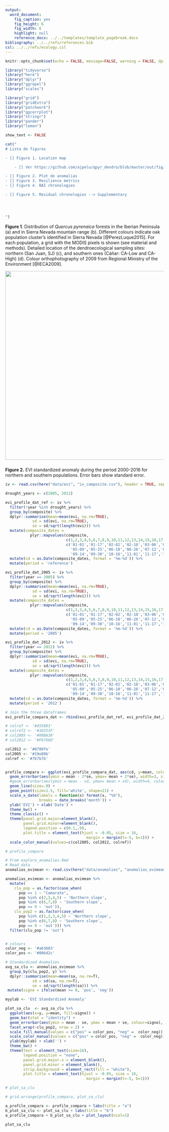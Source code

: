 ```yaml
---
output: 
  word_document:
    fig_caption: yes
    fig_height: 6
    fig_width: 6
    highlight: null
    reference_docx: ../../templates/template_pagebreak.docx
bibliography: ../../refs/references.bib
csl: ../../refs/ecology.csl
---
```


```r
knitr::opts_chunk$set(echo = FALSE, message=FALSE, warning = FALSE, dpi = 200)
```

```r
library("tidyverse")
library("here")
library("dplyr")
library("ggrepel")
library("scales")

library("grid")
library("gridExtra")
library("patchwork")
library("ggcorrplot")
library("stringr")
library("pander")
library("lemon")
```

```r
show_text <- FALSE
```

```r
cat("
# Lista de figuras 

- [] Figure 1. Location map

    - [] Ver https://github.com/ajpelu/qpyr_dendro/blob/master/out/fig/geomap/mapa_situacion.pdf

- [] Figure 2. Plot de anomalias
- [] Figure 3. Resilience metrics
- [] Figure 4. BAI chronologies 

- [] Figure 5. Residual chronologies --> Supplementary 




")
```

**Figure 1**. Distribution of *Quercus pyrenaica* forests in the Iberian Peninsula (a) and in Sierra Nevada mountain range (b). Different colours indicate oak population cluster's identified in Sierra Nevada [@PerezLuque2015]. For each population, a grid with the MODIS pixels is shown (see material and methods). Detailed location of the dendroecological sampling sites: northern (San Juan, SJ) (c), and southern ones (Cáñar: CA-Low and CA-High) (d). Colour orthophotography of 2009 from Regional Ministry of the Environment [@IECA2009].

![](../../out/fig/geomap/mapa_situacion.jpg){height=600px}

##### 
**Figure 2.** EVI standardized anomaly during the period 2000-2016 for northern and southern populations. Error bars show standard error. 

```r
iv <- read.csv(here("data/evi", "iv_composite.csv"), header = TRUE, sep = ',')

drought_years <- c(2005, 2012)

evi_profile_dat_ref <- iv %>% 
  filter(!year %in% drought_years) %>% 
  group_by(composite) %>% 
  dplyr::summarise(mean=mean(evi, na.rm=TRUE),
            sd = sd(evi, na.rm=TRUE),
            se = sd/sqrt(length(evi))) %>% 
  mutate(composite_dates = 
           plyr::mapvalues(composite,
                           c(1,2,3,4,5,6,7,8,9,10,11,12,13,14,15,16,17,18,19,20,21,22,23),
                           c('01-01','01-17','02-02','02-18','03-06','03-22','04-07','04-23',
                             '05-09','05-25','06-10','06-26','07-12','07-28','08-13','08-29',
                             '09-14','09-30','10-16','11-01','11-17','12-03','12-19'))) %>%
  mutate(cd = as.Date(composite_dates, format = '%m-%d')) %>% 
  mutate(period = 'reference')

evi_profile_dat_2005 <- iv %>% 
  filter(year == 2005) %>% 
  group_by(composite) %>% 
  dplyr::summarise(mean=mean(evi, na.rm=TRUE),
            sd = sd(evi, na.rm=TRUE),
            se = sd/sqrt(length(evi))) %>% 
  mutate(composite_dates = 
           plyr::mapvalues(composite,
                           c(1,2,3,4,5,6,7,8,9,10,11,12,13,14,15,16,17,18,19,20,21,22,23),
                           c('01-01','01-17','02-02','02-18','03-06','03-22','04-07','04-23',
                             '05-09','05-25','06-10','06-26','07-12','07-28','08-13','08-29',
                             '09-14','09-30','10-16','11-01','11-17','12-03','12-19'))) %>%
  mutate(cd = as.Date(composite_dates, format = '%m-%d')) %>% 
  mutate(period = '2005')

evi_profile_dat_2012 <- iv %>% 
  filter(year == 2012) %>% 
  group_by(composite) %>% 
  dplyr::summarise(mean=mean(evi, na.rm=TRUE),
            sd = sd(evi, na.rm=TRUE),
            se = sd/sqrt(length(evi))) %>% 
  mutate(composite_dates = 
           plyr::mapvalues(composite,
                           c(1,2,3,4,5,6,7,8,9,10,11,12,13,14,15,16,17,18,19,20,21,22,23),
                           c('01-01','01-17','02-02','02-18','03-06','03-22','04-07','04-23',
                             '05-09','05-25','06-10','06-26','07-12','07-28','08-13','08-29',
                             '09-14','09-30','10-16','11-01','11-17','12-03','12-19'))) %>%
  mutate(cd = as.Date(composite_dates, format = '%m-%d')) %>% 
  mutate(period = '2012')

# Join the three dataframes
evi_profile_compara_dat <- rbind(evi_profile_dat_ref, evi_profile_dat_2005, evi_profile_dat_2012)

# colref <- '#455883'
# colref2 <- '#10253F'
# col2005 <- '#00BA38'
# col2012 <- '#F8766D'

col2012 <- '#0700fe'
col2005 <- '#19e00b'
colref <- '#7b7b7b'


profile_compara <- ggplot(evi_profile_compara_dat, aes(cd, y=mean, color=period)) + 
  geom_errorbar(aes(ymin = mean - 2*se, ymax= mean + 2*se), width=3, size=.5) + 
  #geom_errorbar(aes(ymin = mean - sd, ymax= mean + sd), width=4, colour='black') + 
  geom_line(size=.9) + 
  geom_point(size=1.5, fill='white', shape=21) +
  scale_x_date(labels = function(x) format(x, "%b"),
               breaks = date_breaks('month')) + 
  ylab('EVI') + xlab('Date') + 
  theme_bw() +
  theme_classic() + 
  theme(panel.grid.major=element_blank(),
        panel.grid.minor=element_blank(),
        legend.position = c(0.1,.9),
        plot.title = element_text(hjust = -0.05, size = 16, 
                                    margin = margin(t=-5, b=1))) +
  scale_color_manual(values=c(col2005, col2012, colref))

# profile_compara 
```

```r
# From explore_anomalies.Rmd 
# Read data 
anomalias_evimean <- read.csv(here("data/anomalies", "anomalias_evimean.csv"),header = TRUE, sep = ',')

anomalias_evimean <- anomalias_evimean %>% 
  mutate(
    clu_pop = as.factor(case_when(
      pop == 1 ~ "Camarate",
      pop %in% c(2,3,4,5) ~ 'Northern slope',
      pop %in% c(6,7,8) ~ 'Southern slope',
      pop == 9 ~ 'out')),
    clu_pop2 = as.factor(case_when(
      pop %in% c(1,2,3,4,5) ~ 'Northern slope',
      pop %in% c(6,7,8) ~ 'Southern slope',
      pop == 9 ~ 'out'))) %>% 
  filter(clu_pop != 'out')


# colours 
color_neg <- '#a63603'
color_pos <- '#006d2c'

# Standardized Anomalies 
avg_sa_clu <- anomalias_evimean %>% 
  group_by(clu_pop2, y) %>% 
  dplyr::summarise(mean=mean(sa, na.rm=T),
            sd = sd(sa, na.rm=T),
            se = sd/sqrt(length(sa))) %>% 
 mutate(signo = ifelse(mean >= 0, 'pos', 'neg'))

myylab <- 'EVI Standardized Anomaly'

plot_sa_clu  <- avg_sa_clu %>%  
  ggplot(aes(x=y, y=mean, fill=signo)) + 
  geom_bar(stat = "identity") + 
  geom_errorbar(aes(ymin = mean - se, ymax = mean + se, colour=signo), width=.5) +
  facet_wrap(~clu_pop2, nrow = 2) + 
  scale_fill_manual(values = c("pos" = color_pos, "neg" =  color_neg)) +
  scale_color_manual(values = c("pos" = color_pos, "neg" =  color_neg)) +
  ylab(myylab) + xlab('') +
  theme_bw() +
  theme(text = element_text(size=16),
        legend.position = "none",
        panel.grid.major.x = element_blank(),
        panel.grid.minor = element_blank(),
        strip.background = element_rect(fill = "white"),
        plot.title = element_text(hjust = -0.05, size = 16, 
                                    margin = margin(t=-5, b=1)))

# plot_sa_clu
```


```r
# grid.arrange(profile_compara, plot_sa_clu)
```


```r
a_profile_compara <- profile_compara + labs(title = "a")
b_plot_sa_clu <- plot_sa_clu + labs(title = "b")
a_profile_compara + b_plot_sa_clu + plot_layout(ncol=1)
```

```r
plot_sa_clu 
```
